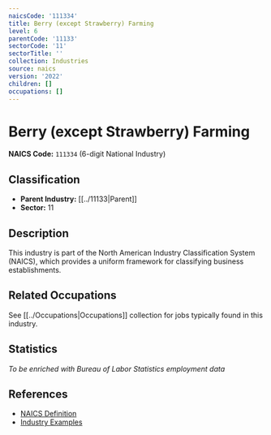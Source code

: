 ```yaml
---
naicsCode: '111334'
title: Berry (except Strawberry) Farming
level: 6
parentCode: '11133'
sectorCode: '11'
sectorTitle: ''
collection: Industries
source: naics
version: '2022'
children: []
occupations: []
---
```

# Berry (except Strawberry) Farming

**NAICS Code:** `111334` (6-digit National Industry)

## Classification

- **Parent Industry:** [[../11133|Parent]]
- **Sector:** 11

## Description

This industry is part of the North American Industry Classification System (NAICS), which provides a uniform framework for classifying business establishments.

## Related Occupations

See [[../Occupations|Occupations]] collection for jobs typically found in this industry.

## Statistics

*To be enriched with Bureau of Labor Statistics employment data*

## References

- [NAICS Definition](https://www.census.gov/naics/)
- [Industry Examples](https://www.census.gov/naics/2022NAICS/)
